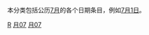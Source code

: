 {{Catnav|頁面分類|历史|歷史學|年代学|日}}
{{Catnav|頁面分類|人文學科|歷史學|年代学|日}}

本分类包括公历[[7月|7月]]的各个日期条目，例如[[7月1日|7月1日]]。

{{各月各日导航}}


[[Category:7月|R]]
[[Category:日|月07]]
[[Category:日历|月07]]